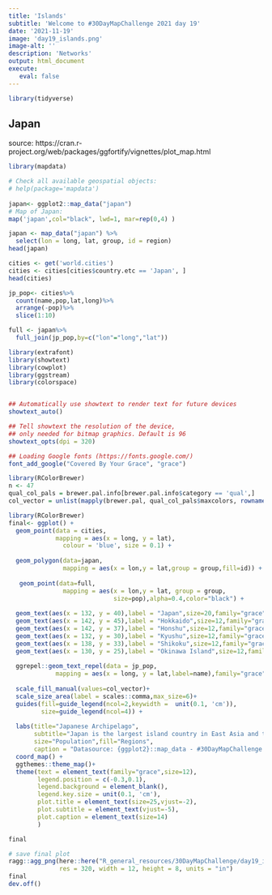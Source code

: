 ```yaml
---
title: 'Islands'
subtitle: 'Welcome to #30DayMapChallenge 2021 day 19'
date: '2021-11-19'
image: 'day19_islands.png'
image-alt: ''
description: 'Networks'
output: html_document
execute: 
   eval: false
---
```




```r
library(tidyverse)
```


## Japan
source: https://cran.r-project.org/web/packages/ggfortify/vignettes/plot_map.html

```r
library(mapdata)

# Check all available geospatial objects:
# help(package='mapdata')
 
japan<- ggplot2::map_data("japan")
# Map of Japan:
map('japan',col="black", lwd=1, mar=rep(0,4) )
```

```r
japan <- map_data("japan") %>% 
  select(lon = long, lat, group, id = region)
head(japan)
```



```r
cities <- get('world.cities')
cities <- cities[cities$country.etc == 'Japan', ]
head(cities)
```


```r
jp_pop<- cities%>%
  count(name,pop,lat,long)%>%
  arrange(-pop)%>%
  slice(1:10)
```




```r
full <- japan%>%
  full_join(jp_pop,by=c("lon"="long","lat"))
```


```r
library(extrafont)
library(showtext)
library(cowplot)
library(ggstream)
library(colorspace)


## Automatically use showtext to render text for future devices
showtext_auto()

## Tell showtext the resolution of the device,
## only needed for bitmap graphics. Default is 96
showtext_opts(dpi = 320)

## Loading Google fonts (https://fonts.google.com/)
font_add_google("Covered By Your Grace", "grace")
```


```r

library(RColorBrewer)
n <- 47
qual_col_pals = brewer.pal.info[brewer.pal.info$category == 'qual',]
col_vector = unlist(mapply(brewer.pal, qual_col_pals$maxcolors, rownames(qual_col_pals)))

library(RColorBrewer)
final<- ggplot() +
  geom_point(data = cities, 
             mapping = aes(x = long, y = lat),
               colour = 'blue', size = 0.1) +
  
  geom_polygon(data=japan,
               mapping = aes(x = lon,y = lat,group = group,fill=id)) +
  
   geom_point(data=full,
               mapping = aes(x = lon,y = lat, group = group,
                             size=pop),alpha=0.4,color="black") +
  
  geom_text(aes(x = 132, y = 40),label = "Japan",size=20,family="grace") +
  geom_text(aes(x = 142, y = 45),label = "Hokkaido",size=12,family="grace") +
  geom_text(aes(x = 142, y = 37),label = "Honshu",size=12,family="grace") +
  geom_text(aes(x = 132, y = 30),label = "Kyushu",size=12,family="grace") +
  geom_text(aes(x = 138, y = 33),label = "Shikoku",size=12,family="grace") +
  geom_text(aes(x = 130, y = 25),label = "Okinawa Island",size=12,family="grace") +
  
  ggrepel::geom_text_repel(data = jp_pop, 
             mapping = aes(x = long, y = lat,label=name),family="grace") +
  
  scale_fill_manual(values=col_vector)+
  scale_size_area(label = scales::comma,max_size=6)+
  guides(fill=guide_legend(ncol=2,keywidth =  unit(0.1, 'cm')),
         size=guide_legend(ncol=4)) +
  
  labs(title="Japanese Archipelago",
       subtitle="Japan is the largest island country in East Asia and the fourth largest island country in the world - Wiki",
       size="Population",fill="Regions",
       caption = "Datasource: {ggplot2}::map_data - #30DayMapChallenge - Infographics: Federica Gazzelloni")+
  coord_map() +
  ggthemes::theme_map()+
  theme(text = element_text(family="grace",size=12),
        legend.position = c(-0.3,0.1),
        legend.background = element_blank(),
        legend.key.size = unit(0.1, 'cm'),
        plot.title = element_text(size=25,vjust=-2),
        plot.subtitle = element_text(vjust=-5),
        plot.caption = element_text(size=14)
        )

final
```


```r
# save final plot
ragg::agg_png(here::here("R_general_resources/30DayMapChallenge/day19_islands/islands.png"),
              res = 320, width = 12, height = 8, units = "in")
final
dev.off()
```






